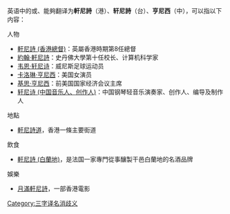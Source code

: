 英语中的{{lang|en|'''Hennessy'''}}或{{lang|en|'''Hennessey'''}}、{{lang|en|'''Hennesy'''}}能夠翻译为'''軒尼詩'''（港）、'''轩尼詩'''（台）、'''亨尼西'''（中），可以指以下内容：

;人物
* [[軒尼詩_(香港總督)|軒尼詩 (香港總督)]]：英屬香港時期第8任總督
* [[約翰·軒尼詩|約翰·軒尼詩]]：史丹佛大學第十任校长、计算机科学家
* [[韦恩·轩尼诗|韦恩·轩尼诗]]：威尼斯足球运动员
* [[卡洛琳·亨尼西|卡洛琳·亨尼西]]：美国女演员
* [[基思·亨尼西|基思·亨尼西]]：前美国国家经济会议主席
* [[轩尼诗_(中国音乐人、创作人)|轩尼诗 (中国音乐人、创作人)]]：中国钢琴轻音乐演奏家、创作人、编导及制作人

;地點
*[[軒尼詩道|軒尼詩道]]，香港一條主要街道

;飲食
*[[軒尼詩_(白蘭地)|軒尼詩 (白蘭地)]]，是法国一家專門從事釀製干邑白蘭地的名酒品牌

;娛樂
*[[月滿軒尼詩|月滿軒尼詩]]，一部香港電影

{{disambig}}

[[Category:三字译名消歧义|Category:三字译名消歧义]]